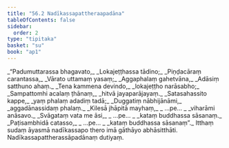 ```yaml
---
title: "56.2 Nadīkassapattheraapadāna"
tableOfContents: false
sidebar:
  order: 2
type: "tipitaka"
basket: "su"
book: "ap1"
---
```



<DynamicBreadcrumb />

<Division number="29" book="ap1" bookNo="20" page="431">

<Paragraph number="7701" type="verses" book="ap1">
_“Padumuttarassa bhagavato,_  
_Lokajeṭṭhassa tādino;_  
_Piṇḍacāraṃ carantassa,_  
_Vārato uttamaṃ yasaṃ;_  
_Aggaphalaṃ gahetvāna,_  
_Adāsiṃ satthuno ahaṃ._  

</Paragraph>

</Division>
<Division number="30" book="ap1" bookNo="20" page="431">

<Paragraph number="7702" type="verses" book="ap1">
_Tena kammena devindo,_  
_lokajeṭṭho narāsabho;_  
_Sampattomhi acalaṃ ṭhānaṃ,_  
_hitvā jayaparājayaṃ._  

</Paragraph>

</Division>
<Division number="31" book="ap1" bookNo="20" page="431">

<Paragraph number="7703" type="verses" book="ap1">
_Satasahassito kappe,_  
_yaṃ phalaṃ adadiṃ tadā;_  
_Duggatiṃ nābhijānāmi,_  
_aggadānassidaṃ phalaṃ._  

</Paragraph>

</Division>
<Division number="32" book="ap1" bookNo="20" page="431">

<Paragraph number="7704" type="verses" book="ap1">
_Kilesā jhāpitā mayhaṃ,_  
_ …pe… _  
_viharāmi anāsavo._  

</Paragraph>

</Division>
<Division number="33" book="ap1" bookNo="20" page="431">

<Paragraph number="7705" type="verses" book="ap1">
_Svāgataṃ vata me āsi,_  
_ …pe… _  
_kataṃ buddhassa sāsanaṃ._  

</Paragraph>

</Division>
<Division number="34" book="ap1" bookNo="20" page="432">

<Paragraph number="7706" type="verses" book="ap1">
_Paṭisambhidā catasso,_  
_ …pe… _  
_kataṃ buddhassa sāsanaṃ”._  

</Paragraph>

<Paragraph number="7707" book="ap1">
Itthaṃ sudaṃ āyasmā nadīkassapo thero imā gāthāyo abhāsitthāti.

</Paragraph>
</Division>

<Paragraph number="7708" type="center" book="ap1">
Nadīkassapattherassāpadānaṃ dutiyaṃ.
</Paragraph>
